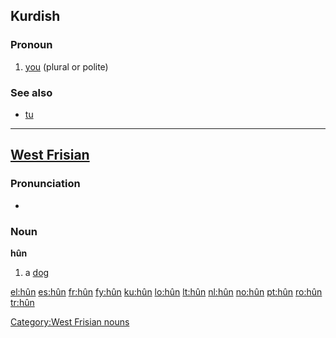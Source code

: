 {{also|Appendix:Variations of "hun"}}
==Kurdish==

===Pronoun===
{{infl|ku|pronoun}}

# [[you]] (plural or polite)

===See also===
* [[tu#Kurdish|tu]]

----

==[[West Frisian]]==

===Pronunciation===
* {{IPA|/hun/|lang=fy}}

===Noun===
'''hûn'''

# a [[dog]]

[[Category:West Frisian nouns]]

[[el:hûn]]
[[es:hûn]]
[[fr:hûn]]
[[fy:hûn]]
[[ku:hûn]]
[[lo:hûn]]
[[lt:hûn]]
[[nl:hûn]]
[[no:hûn]]
[[pt:hûn]]
[[ro:hûn]]
[[tr:hûn]]
